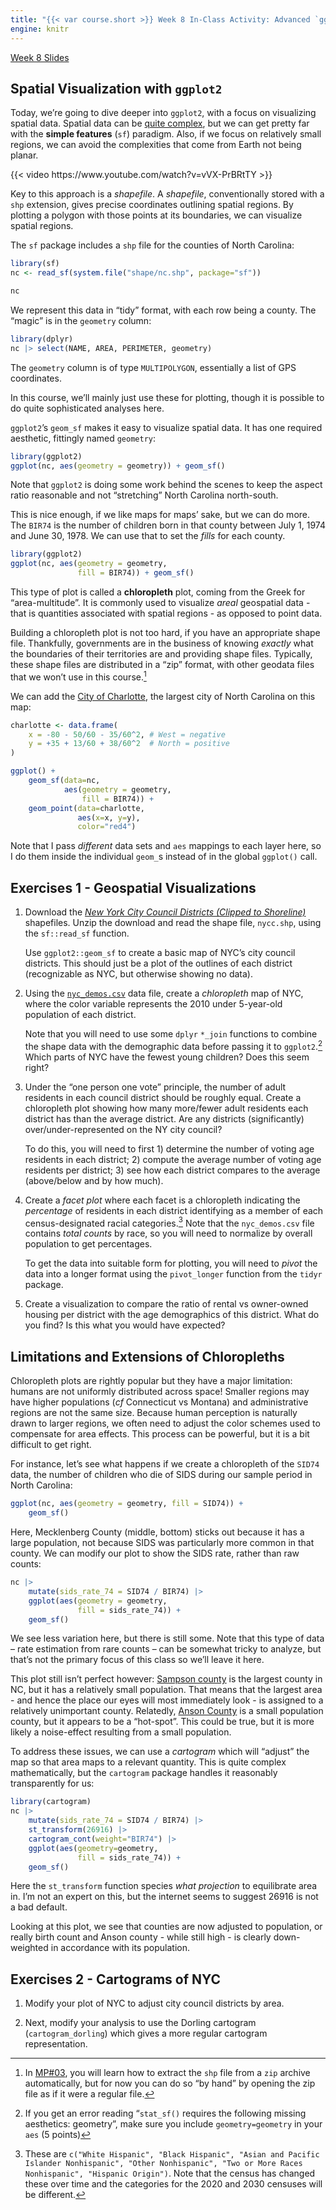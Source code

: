 ```yaml
---
title: "{{< var course.short >}} Week 8 In-Class Activity: Advanced `ggplot2`"
engine: knitr
---
```


[Week 8 Slides](../slides/slides08.html)

## Spatial Visualization with `ggplot2`

Today, we're going to dive deeper into `ggplot2`, with a focus on
visualizing spatial data. Spatial data can be [quite
complex](https://postgis.net/), but we can get pretty far with the 
**simple features** (`sf`) paradigm. Also, if we focus on relatively small
regions, we can avoid the complexities that come from Earth not being
planar. 

{{< video https://www.youtube.com/watch?v=vVX-PrBRtTY >}}

Key to this approach is a _shapefile_. A _shapefile_, conventionally stored
with a `shp` extension, gives precise coordinates outlining spatial regions. 
By plotting a polygon with those points at its boundaries, we can visualize
spatial regions. 

The `sf` package includes a `shp` file for the counties of North Carolina: 

```r
library(sf)
nc <- read_sf(system.file("shape/nc.shp", package="sf"))

nc
```

We represent this data in "tidy" format, with each row being a county. The
"magic" is in the `geometry` column: 

```r
library(dplyr)
nc |> select(NAME, AREA, PERIMETER, geometry)
```

The `geometry` column is of type `MULTIPOLYGON`, essentially a list of GPS
coordinates. 

In this course, we'll mainly just use these for plotting, though it is
possible to do quite sophisticated analyses here. 

`ggplot2`'s `geom_sf` makes it easy to visualize spatial data. It has 
one required aesthetic, fittingly named `geometry`: 

```r
library(ggplot2)
ggplot(nc, aes(geometry = geometry)) + geom_sf()
```

Note that `ggplot2` is doing some work behind the scenes to keep the
aspect ratio reasonable and not "stretching" North Carolina north-south. 

This is nice enough, if we like maps for maps' sake, but we can do more. The
`BIR74` is the number of children born in that county between July 1, 1974
and June 30, 1978. We can use that to set the _fills_ for each county. 

```r
library(ggplot2)
ggplot(nc, aes(geometry = geometry, 
               fill = BIR74)) + geom_sf()
```

This type of plot is called a **chloropleth** plot, coming from the Greek
for "area-multitude". It is commonly used to visualize _areal_ geospatial
data - that is quantities associated with spatial regions - as opposed to
point data. 

Building a chloropleth plot is not too hard, if you have an appropriate
shape file. Thankfully, governments are in the business of knowing _exactly_
what the boundaries of their territories are and providing shape files.
Typically, these shape files are distributed in a "zip" format, with other
geodata files that we won't use in this course.[^3]

::: {.callout-note title="Adding Points on Chloropleths" collapse=true}

We can add the [City of
Charlotte](https://en.wikipedia.org/wiki/Charlotte,_North_Carolina),
the largest city of North Carolina on this map: 

```r
charlotte <- data.frame(
    x = -80 - 50/60 - 35/60^2, # West = negative
    y = +35 + 13/60 + 38/60^2  # North = positive
)

ggplot() + 
    geom_sf(data=nc, 
            aes(geometry = geometry, 
                fill = BIR74)) + 
    geom_point(data=charlotte, 
               aes(x=x, y=y),
               color="red4")
```

Note that I pass _different_ data sets and `aes` mappings to each layer
here, so I do them inside the individual `geom_`s instead of in the global
`ggplot()` call. 

:::

## Exercises 1 - Geospatial Visualizations

1. Download the [*New York City Council
   Districts (Clipped to Shoreline)*](https://www.nyc.gov/site/planning/data-maps/open-data/districts-download-metadata.page)
   shapefiles. Unzip the download and read the shape file, `nycc.shp`, using the `sf::read_sf` function. 
   
   Use `ggplot2::geom_sf` to create a basic map of NYC's city council
   districts.  This should just be a plot of the outlines of each
   district (recognizable as NYC, but otherwise showing no data).
2. Using the [`nyc_demos.csv`](./nyc_demos.csv) data file, 
   create a *chloropleth* map of NYC, where the color variable
   represents the 2010 under 5-year-old population of each district. 
   
   Note that you will need to use some `dplyr` `*_join` functions
   to combine the shape data with the demographic data before passing
   it to `ggplot2`.[^1] Which parts of NYC have the fewest young children?
   Does this seem right?
3. Under the "one person one vote" principle, the number of adult
   residents in each council district should be roughly equal. Create a
   chloropleth plot showing how many more/fewer adult residents each
   district has than the average district. Are any districts
   (significantly) over/under-represented on the NY city council?
   
   To do this, you will need to first 1) determine the number of voting age
   residents in each district; 2) compute the average number of voting age
   residents per district; 3) see how each district compares to the average
   (above/below and by how much).
4. Create a *facet plot* where each facet is a chloropleth 
   indicating the *percentage* of residents in each district identifying 
   as a member of each census-designated racial categories.[^2] Note that
   the `nyc_demos.csv` file contains *total counts* by race, so you will
   need to normalize by overall population to get percentages. 

   To get the data into suitable form for plotting, you will need to
   *pivot* the data into a longer format using the `pivot_longer`
   function from the `tidyr` package.
5. Create a visualization to compare the ratio of rental vs owner-owned
   housing per district with the age demographics of this district. What
   do you find? Is this what you would have expected?
   
## Limitations and Extensions of Chloropleths

Chloropleth plots are rightly popular but they have a major limitation: 
humans are not uniformly distributed across space! Smaller regions may
have higher populations (*cf* Connecticut vs Montana) and administrative
regions are not the same size. Because human perception is naturally drawn
to larger regions, we often need to adjust the color schemes used to 
compensate for area effects. This process can be powerful, but it is a bit
difficult to get right. 

For instance, let's see what happens if we create a chloropleth of the
`SID74` data, the number of children who die of SIDS during our sample
period in North Carolina: 

```r
ggplot(nc, aes(geometry = geometry, fill = SID74)) + 
    geom_sf()
```

Here, Mecklenberg County (middle, bottom) sticks out because it has a large
population, not because SIDS was particularly more common in that county. 
We can modify our plot to show the SIDS rate, rather than raw counts: 

```r
nc |>
    mutate(sids_rate_74 = SID74 / BIR74) |>
    ggplot(aes(geometry = geometry, 
               fill = sids_rate_74)) + 
    geom_sf()
```

We see less variation here, but there is still some. Note that this type
of data -- rate estimation from rare counts -- can be somewhat tricky to analyze, but that's not the primary focus of this class so we'll leave it
here. 

This plot still isn't perfect however: [Sampson county](https://en.wikipedia.org/wiki/Sampson_County%2C_North_Carolina)
is the largest county in NC, but it has a relatively small population. That
means that the largest area - and hence the place our eyes will most
immediately look - is assigned to a relatively unimportant county.
Relatedly, [Anson County](https://en.wikipedia.org/wiki/Anson_County%2C_North_Carolina) is a small population county, but it appears to be a "hot-spot".
This could be true, but it is more likely a noise-effect resulting from a
small population.

To address these issues, we can use a _cartogram_ which will "adjust" 
the map so that area maps to a relevant quantity. This is quite complex
mathematically, but the `cartogram` package handles it reasonably transparently for us: 

```r
library(cartogram)
nc |> 
    mutate(sids_rate_74 = SID74 / BIR74) |>
    st_transform(26916) |> 
    cartogram_cont(weight="BIR74") |> 
    ggplot(aes(geometry=geometry, 
               fill = sids_rate_74)) + 
    geom_sf()
```

Here the `st_transform` function species _what projection_ to equilibrate
area in. I'm not an expert on this, but the internet seems to suggest 26916
is not a bad default.

Looking at this plot, we see that counties are now adjusted to population, 
or really birth count and Anson county - while still high - is clearly
down-weighted in accordance with its population. 

## Exercises 2 - Cartograms of NYC

1. Modify your plot of NYC to adjust city council districts by area. 

2. Next, modify your analysis to use the Dorling cartogram
   (`cartogram_dorling`) which gives a more regular cartogram representation.
   
   

[^1]: If you get an error reading "`stat_sf()` requires the following
missing aesthetics: geometry", make sure you include `geometry=geometry`
in your `aes`   (5 points)

[^2]: These are `c("White Hispanic", "Black Hispanic", "Asian and Pacific Islander Nonhispanic", "Other Nonhispanic", "Two or More Races Nonhispanic", "Hispanic Origin")`. Note that the census has changed these over time and the categories for the 2020 and 2030 censuses will be different.

[^3]: In [MP#03](../miniprojects/mini03.html), you will learn 
how to extract the `shp` file from a `zip` archive automatically, 
but for now you can do so "by hand" by opening the zip file as
if it were a regular file. 
    
